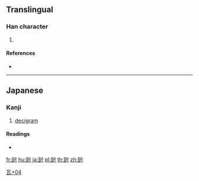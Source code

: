 {{character info/new}}
==Translingual==

===Han character===
{{Han char|rn=98|rad=瓦|as=04|sn=9|four=|canj=MNCSH}}

# {{defn|Han|sort=瓦04}}

====References====
* {{Han ref|kx=0748.201|dkj=21465|dj=1157.080|hdz=21422.161|uh=74F0|ud=29936}}

----

==Japanese==

===Kanji===
{{ja-kanji|grade=|rs=瓦04}}

# [[decigram]]

====Readings====
* {{ja-readings|on=|kun=[[デシグラム]] (deshiguramu)}}

[[Category:Japanese-only CJKV Characters|瓦+04]]

[[fr:瓰]]
[[hu:瓰]]
[[ja:瓰]]
[[pl:瓰]]
[[th:瓰]]
[[zh:瓰]]